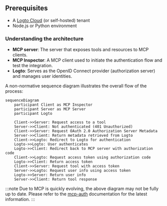 ## Prerequisites

- A [Logto Cloud](https://cloud.logto.io) (or self-hosted) tenant
- Node.js or Python environment

### Understanding the architecture

- **MCP server**: The server that exposes tools and resources to MCP clients.
- **MCP Inspector**: A MCP client used to initiate the authentication flow and test the integration.
- **Logto**: Serves as the OpenID Connect provider (authorization server) and manages user identities.

A non-normative sequence diagram illustrates the overall flow of the process:

```mermaid
sequenceDiagram
    participant Client as MCP Inspector
    participant Server as MCP Server
    participant Logto

    Client->>Server: Request access to a tool
    Server->>Client: Not authenticated (401 Unauthorized)
    Client->>Server: Request OAuth 2.0 Authorization Server Metadata
    Server->>Client: Return metadata retrieved from Logto
    Client->>Logto: Redirect to Logto for authentication
    Logto->>Logto: User authenticates
    Logto->>Client: Redirect back to MCP server with authorization code
    Client->>Logto: Request access token using authorization code
    Logto->>Client: Return access token
    Client->>Server: Request tool with access token
    Server->>Logto: Request user info using access token
    Logto->>Server: Return user info
    Server->>Client: Return tool response
```

:::note
Due to MCP is quickly evolving, the above diagram may not be fully up to date. Please refer to the [mcp-auth](https://mcp-auth.dev) documentation for the latest information.
:::
